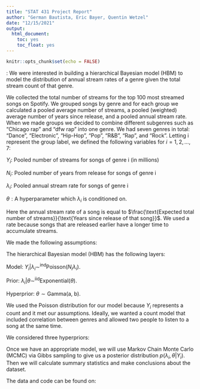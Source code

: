 ```yaml
---
title: "STAT 431 Project Report"
author: "German Bautista, Eric Bayer, Quentin Wetzel"
date: "12/15/2021"
output:
  html_document:
    toc: yes
    toc_float: yes
---
```


```r
knitr::opts_chunk$set(echo = FALSE)
```

\textbf{Goal}: We were interested in building a hierarchical Bayesian model (HBM) to model the distribution of annual stream rates of a genre given the total stream count of that genre.

We collected the total number of streams for the top 100 most streamed songs on Spotify. We grouped songs by genre and for each group we calculated a pooled average number of streams, a pooled (weighted) average number of years since release, and a pooled annual stream rate. When we made groups we decided to combine different subgenres such as "Chicago rap" and "dfw rap" into one genre. We had seven genres in total: "Dance", "Electronic", "Hip-Hop", "Pop", "R$\&$B", "Rap", and "Rock". Letting i represent the group label, we defined the following variables for $i = 1, 2, ..., 7$:

$Y_i$: Pooled number of streams for songs of genre i (in millions)

$N_i$: Pooled number of years from release for songs of genre i

$\lambda_i$: Pooled annual stream rate for songs of genre i

$\theta: \text{A hyperparameter which}\ \lambda_i\ \text{is conditioned on}.$

Here the annual stream rate of a song is equal to $\frac{\text{Expected total number of streams}}{\text{Years since release of that song}}$. We used a rate because songs that are released earlier have a longer time to accumulate streams.

We made the following assumptions:
\begin{itemize}
\item[--] $N_i$ is fixed for each genre i.
\item[--] The pooled number of streams for songs of any genre was independent of the pooled number of streams for songs of a different genre. This means that we did not include the competitiveness between genres; say, accounting an increasing popularity of pop music in a time period due to a decreasing popularity of country music.
\item[--] Streams occurred independently and could not occur simulatenously
\item[--] The average annual stream rate of a genre was constant. 
\end{itemize}

The hierarchical Bayesian model (HBM) has the following layers:

Model: $Y_i | \lambda_i \sim ^{\text{ind}} \text{Poisson}(N_i \lambda_i)$.

Prior: $\lambda_i | \theta \sim ^\text{iid} \text{Exponential} (\theta)$.

Hyperprior: $\theta \sim \text{Gamma(a, b)}$.

We used the Poisson distribution for our model because $Y_i$ represents a count and it met our assumptions. Ideally, we wanted a count model that included correlation between genres and allowed two people to listen to a song at the same time.

We considered three hyperpriors:
\begin{itemize}
    \item By choosing $a \approx 0, b \approx 0$, we obtain a proper vague hyperprior. We chose $a = 0.01, b = 0.01$ . Note that JAGS is not compatible with imporper priors.
    
    \item To get more informative hyperpriors, we chose $a = 1, b = 1$ and $a = 10, b = 10$.
    
\end{itemize}

Once we have an appropriate model, we will use Markov Chain Monte Carlo (MCMC) via Gibbs sampling to give us a posterior distribution $p(\lambda_i, \theta | Y_i)$. 
Then we will calculate summary statistics and make conclusions about the dataset.

\vspace{3mm} The data and code can be found on:\ \newline \indent \url{https://github.com/gbautista365/spotify-analysis}




<!-- # Spotify Analysis -->

<!-- ## Introduction -->





<!-- ## Methods -->





<!-- ## Results -->









<!-- ## Analysis -->





<!-- ## Discussion -->




<!-- ## Appendix -->





